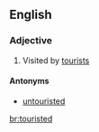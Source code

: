 ==English==

===Adjective===
{{en-adj}}

# {{context|often|in combination|lang=en}} Visited by [[tourist]]s

====Antonyms====
* [[untouristed]]

[[br:touristed]]